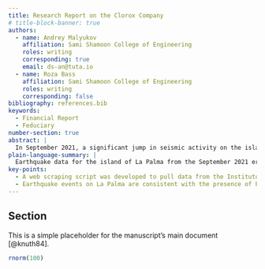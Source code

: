 ```yaml
---
title: Research Report on the Clorox Company
# title-block-banner: true
authors:
  - name: Andrey Malyukov
    affiliation: Sami Shamoon College of Engineering
    roles: writing
    corresponding: true
    email: ds-an@tuta.io
  - name: Roza Bass
    affiliation: Sami Shamoon College of Engineering
    roles: writing
    corresponding: false
bibliography: references.bib
keywords:
  - Financial Report
  - Feduciary
number-section: true
abstract: |
  In September 2021, a significant jump in seismic activity on the island of La Palma (Canary Islands, Spain) signaled the start of a volcanic crisis that still continues at the time of writing. Earthquake data is continually collected and published by the Instituto Geográphico Nacional (IGN). ...
plain-language-summary: |
  Earthquake data for the island of La Palma from the September 2021 eruption is found ...
key-points:
  - A web scraping script was developed to pull data from the Instituto Geogràphico Nacional into a machine-readable form for analysis
  - Earthquake events on La Palma are consistent with the presence of both mantle and crustal reservoirs.
---
```


## Section
This is a simple placeholder for the manuscript's main document [@knuth84].

```r
rnorm(100)
```

